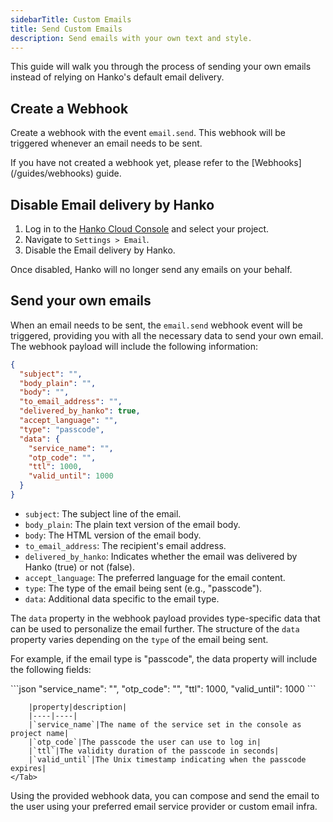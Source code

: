 ```yaml
---
sidebarTitle: Custom Emails
title: Send Custom Emails
description: Send emails with your own text and style.
---
```


This guide will walk you through the process of sending your own emails instead of relying on Hanko's default email delivery.

## Create a Webhook

Create a webhook with the event `email.send`. This webhook will be triggered whenever an email needs to be sent.

<Note>
  If you have not created a webhook yet, please refer to the
  [Webhooks](/guides/webhooks) guide.
</Note>

## Disable Email delivery by Hanko

1. Log in to the [Hanko Cloud Console](https://cloud.hanko.io) and select your project.
2. Navigate to `Settings > Email`.
3. Disable the Email delivery by Hanko.

Once disabled, Hanko will no longer send any emails on your behalf.

## Send your own emails

When an email needs to be sent, the `email.send` webhook event will be triggered, providing you with all the necessary data to send your own email. The webhook payload will include the following information:

```json
{
  "subject": "",
  "body_plain": "",
  "body": "",
  "to_email_address": "",
  "delivered_by_hanko": true,
  "accept_language": "",
  "type": "passcode",
  "data": {
    "service_name": "",
    "otp_code": "",
    "ttl": 1000,
    "valid_until": 1000
  }
}
```

* `subject`: The subject line of the email.
* `body_plain`: The plain text version of the email body.
* `body`: The HTML version of the email body.
* `to_email_address`: The recipient's email address.
* `delivered_by_hanko`: Indicates whether the email was delivered by Hanko (true) or not (false).
* `accept_language`: The preferred language for the email content.
* `type`: The type of the email being sent (e.g., "passcode").
* `data`: Additional data specific to the email type.

The `data` property in the webhook payload provides type-specific data that can be used to personalize the email further. The structure of the `data` property varies depending on the `type` of the email being sent.

For example, if the email type is "passcode", the data property will include the following fields:

<Tabs>
    <Tab title="passcode">
        ```json
        "service_name": "",
        "otp_code": "",
        "ttl": 1000,
        "valid_until": 1000
        ```

        |property|description|
        |----|----|
        |`service_name`|The name of the service set in the console as project name|
        |`otp_code`|The passcode the user can use to log in|
        |`ttl`|The validity duration of the passcode in seconds|
        |`valid_until`|The Unix timestamp indicating when the passcode expires|
    </Tab>
</Tabs>

Using the provided webhook data, you can compose and send the email to the user using your preferred email service provider or custom email infra.

